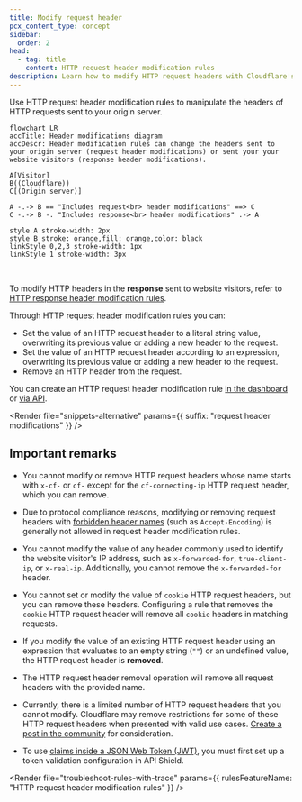 ```yaml
---
title: Modify request header
pcx_content_type: concept
sidebar:
  order: 2
head:
  - tag: title
    content: HTTP request header modification rules
description: Learn how to modify HTTP request headers with Cloudflare's rules.
---
```



Use HTTP request header modification rules to manipulate the headers of HTTP requests sent to your origin server.

```mermaid
flowchart LR
accTitle: Header modifications diagram
accDescr: Header modification rules can change the headers sent to your origin server (request header modifications) or sent your your website visitors (response header modifications).

A[Visitor]
B((Cloudflare))
C[(Origin server)]

A -.-> B == "Includes request<br> header modifications" ==> C
C -.-> B -. "Includes response<br> header modifications" .-> A

style A stroke-width: 2px
style B stroke: orange,fill: orange,color: black
linkStyle 0,2,3 stroke-width: 1px
linkStyle 1 stroke-width: 3px
```

<br />

To modify HTTP headers in the **response** sent to website visitors, refer to [HTTP response header modification rules](/rules/transform/response-header-modification/).

Through HTTP request header modification rules you can:

- Set the value of an HTTP request header to a literal string value, overwriting its previous value or adding a new header to the request.
- Set the value of an HTTP request header according to an expression, overwriting its previous value or adding a new header to the request.
- Remove an HTTP header from the request.

You can create an HTTP request header modification rule [in the dashboard](/rules/transform/request-header-modification/create-dashboard/) or [via API](/rules/transform/request-header-modification/create-api/).

<Render
	file="snippets-alternative"
	params={{ suffix: "request header modifications" }}
/>

## Important remarks

- You cannot modify or remove HTTP request headers whose name starts with `x-cf-` or `cf-` except for the `cf-connecting-ip` HTTP request header, which you can remove.

- Due to protocol compliance reasons, modifying or removing request headers with [forbidden header names](https://developer.mozilla.org/en-US/docs/Glossary/Forbidden_header_name) (such as `Accept-Encoding`) is generally not allowed in request header modification rules.

- You cannot modify the value of any header commonly used to identify the website visitor's IP address, such as `x-forwarded-for`, `true-client-ip`, or `x-real-ip`. Additionally, you cannot remove the `x-forwarded-for` header.

- You cannot set or modify the value of `cookie` HTTP request headers, but you can remove these headers. Configuring a rule that removes the `cookie` HTTP request header will remove all `cookie` headers in matching requests.

- If you modify the value of an existing HTTP request header using an expression that evaluates to an empty string (`""`) or an undefined value, the HTTP request header is **removed**.

- The HTTP request header removal operation will remove all request headers with the provided name.

- Currently, there is a limited number of HTTP request headers that you cannot modify. Cloudflare may remove restrictions for some of these HTTP request headers when presented with valid use cases. [Create a post in the community](https://community.cloudflare.com) for consideration.

- To use [claims inside a JSON Web Token (JWT)](/api-shield/security/jwt-validation/transform-rules/), you must first set up a token validation configuration in API Shield.

<Render
	file="troubleshoot-rules-with-trace"
	params={{ rulesFeatureName: "HTTP request header modification rules" }}
/>
